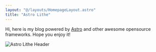 ```yaml
---
layout: "@/layouts/HomepageLayout.astro"
title: "Astro Lithe"
---
```


Hi, here is my blog powered by [Astro](https://astro.build) and other awesome opensource frameworks. Hope you enjoy it!

![Astro Lithe Header](/header.svg)

